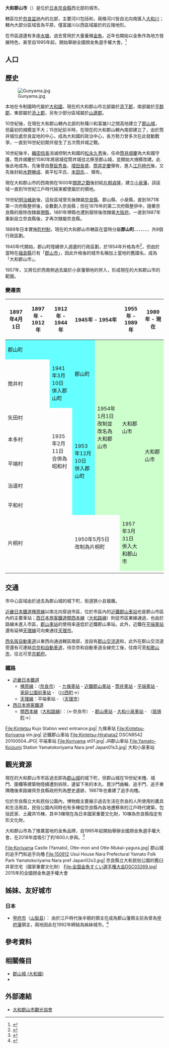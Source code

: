 {{日本都市
| 自治體名   = 大和郡山市
| 圖像       = [[File:Yanagisawa_bunko01s2048.jpg|240px]]
| 圖像說明   = [[郡山城_(大和國)|郡山城]]中的[[柳澤文庫|柳澤文庫]]
| 市章       = Emblem of Yamatokōriyama, Nara.svg
| 市旗       = Flag of Yamatokōriyama, Nara.svg
| 日文原名   = 大和郡山市
| 平假名     = やまとこおりやまし
| 羅馬字拼音 = Yamatokōriyama-shi
| 都道府縣   = 奈良縣
| 支廳       =
| 編號       = 29203-6
| 面積       = 42.68
| 邊界未定   =
| 人口       = 86,131<ref>{{Cite web| url=https://www.city.yamatokoriyama.nara.jp/ourcity/basic/jinkou/000585.html| title=大和郡山市の人口・世帯数(外国人含む)| publisher=大和郡山市政府| accessdate=2019-09-11| language=ja| archive-date=2020-08-10| archive-url=https://web.archive.org/web/20200810022340/https://www.city.yamatokoriyama.nara.jp/ourcity/basic/jinkou/000585.html| dead-url=no}}</ref>
| 統計時間   = 2019年8月31日
| 自治體     = [[奈良市|奈良市]]、[[天理市|天理市]]、[[生駒市|生駒市]]、[[安堵町|安堵町]]、[[斑鳩町|斑鳩町]]、[[平群町|平群町]]、[[川西町_(奈良縣)|川西町]]
| 花         = [[山櫻|山櫻]]、[[菊花|菊花]]
| 樹         = {{Tsl|ja|クロマツ|黑松 (植物)|黑松}}、[[垂柳|垂柳]]
| 鳥         =
| 其他象徵物 =
| 其他象徵   =
| 市長       = {{Tsl|ja|上田清}}
| 卸任日期   = 2021年7月6日
| 議員數     = 20
| 郵遞區號   = 639-1198
| 所在地     = 大和郡山市北郡山町248番地4號<br />[[File:Yamatokoriyama_City_Hall.jpg|250px]]
| 電話號碼   = 743-53-1151
| 外部連結   = {{url|https://www.city.yamatokoriyama.nara.jp/}}
| 地圖       = Yamatokoriyama in Nara Prefecture Ja.svg
| 註記       = 
}}

'''大和郡山市'''（{{jpn|j=大和郡山市|hg=やまとこおりやまし|rm=Yamatokōriyama shi|f=y}}）是位於[[日本|日本]][[奈良縣|奈良縣]]西北部的城市。

轄區位於[[奈良盆地|奈良盆地]]內的北部，主要河川包括{{Tsl|ja|佐保川}}和{{Tsl|ja|富雄川}}，兩條河川皆自北向南匯入[[大和川|大和川]]；轄內大部分區域皆為平原，僅富雄川以西區域屬於{{Tsl|ja|矢田丘陵}}的丘陵地形。

在市區週邊有多座[[水塘|水塘]]，過去曾用於大量養殖[[金魚|金魚]]，近年也開始以金魚作為地方發展特色，甚至自1995年起，開始舉辦全國撈金魚選手權大會。<ref>{{Cite news| url=https://www.voguehk.com/zh/article/japan-cancel-goldfish-scooping/| title=日本文化的轉變：以鮮花取代「撈金魚」，保護動物權益| date=2019-08-28| language=zh-hk| newspaper= VOUGE 香港| accessdate=2019-09-16}}</ref>

== 人口 ==
{{日本人口統計|location=Yamatokoriyama, Nara|code=29203|name=大和郡山市}}

== 歷史 ==

[[File:Gunyama.jpg|thumb]]

本地在令制國時代屬於[[大和國|大和國]]，現在的大和郡山市北部屬於[[添下郡|添下郡]]，南部屬於[[平群郡|平群郡]]，東部屬於[[添上郡|添上郡]]，另有少部分區域屬於[[山邊郡|山邊郡]]。

10世紀後，在現在大和郡山轄內北部的秋篠川和富雄川之間高地建立了[[郡山城_(大和國)|郡山城]]，但最初的規模並不大；15世紀前半時，{{tsl|ja|筒井氏}}在現在的大和郡山轄內南部建立了{{Tsl|ja|筒井城}}，由於筒井城位處奈良盆地的中心，成為大和國的政治中心，各方勢力曾多次在此發動戰爭，一直到16世紀初期共發生了五次筒井城之戰。

16世紀後半，[[織田信長|織田信長]]消滅控制大和國的[[松永久秀|松永久秀]]後，任命[[筒井順慶|筒井順慶]]為大和國守護，筒井順慶於1580年將居城從筒井城往北移至郡山城，並開始大規模改建。此後此地成為{{Tsl|ja|郡山藩}}，先後曾由[[豐臣秀長|豐臣秀長]]、[[增田長盛|增田長盛]]、[[筒井定慶|筒井定慶]]領有，進入[[江戶時代|江戶時代]]後，又先後封給[[水野勝成|水野勝成]]、奥平松平氏、[[本田氏|本田氏]]、{{Tsl|ja|藤井松平家|藤井松平氏}}、{{Tsl|ja|柳沢氏|柳澤氏}}領有。

現在大和郡山市的西南側在1600年[[關原之戰|關原之戰]]後封給[[片桐貞隆|片桐貞隆]]，建立[[小泉藩|小泉藩]]，該區域一直到19世紀江戶時代結束都使屬於{{Tsl|ja|片桐氏}}的領地。

19世紀[[明治維新|明治維新]]後，這些區域曾先後隸屬[[奈良縣|奈良縣]]、郡山縣、小泉縣，直到1871年第一次府縣整併後，全數劃入奈良縣；但在1876年的第二次府縣整併中，隨著奈良縣的廢除改隸屬[[堺縣|堺縣]]，1881年堺縣也遭到廢除後改隸屬[[大阪府|大阪府]]。一直到1887年重新設立奈良縣後，才再次隸屬奈良縣。

1889年日本實施[[町村制|町村制]]，現在的大和郡山市轄區在當時分屬'''郡山町'''、{{Tsl|ja|筒井村}}、{{Tsl|ja|片桐町|片桐町|片桐村}}、{{Tsl|ja|矢田村 (奈良県)|矢田村 (奈良縣)|矢田村}}、{{Tsl|ja|本多村}}、{{Tsl|ja|平端村}}、{{Tsl|ja|平和村_(奈良県)|平和村_(奈良縣)|平和村}}、{{Tsl|ja|治道村}}共8個行政區劃。

1940年代開始，郡山町陸續併入週邊的行政區劃，於1954年升格為市<ref>{{Cite web| url=https://www.city.yamatokoriyama.nara.jp/ourcity/history/ayumi/001287.html| title=大和郡山市のあゆみ 昭和28年～50年| publisher=大和郡山市政府| accessdate=2019-09-11| language=ja| archive-date=2020-07-27| archive-url=https://web.archive.org/web/20200727082440/https://www.city.yamatokoriyama.nara.jp/ourcity/history/ayumi/001287.html| dead-url=no}}</ref>，但由於當時在[[福島縣|福島縣]]已有「[[郡山市|郡山市]]」，因此升格後的城市名稱加上當地的舊國名，成為「大和郡山市」。

1957年，又將位於西南側過去屬於小泉藩領地的{{Tsl|ja|片桐町}}併入，形成現在的大和郡山市的範圍。

=== 變遷表 ===

{|class="wikitable" style="font-size:x-small;"
! 1897年4月1日
! 1897年 - 1912年
! 1912年 - 1944年 
! colspan=2 | 1945年 - 1954年 
! 1955年 - 1989年 
! 1989年 - 現在
! 現在
|-
| colspan=3 style="background-color:#66FFFF;" | 郡山町
| rowspan=2 style="background-color:#66FFFF;" | 郡山町
| rowspan=7 style="background-color:#CCFFCC;" | 1954年1月1日<br />改制並改名為大和郡山市
| rowspan=7 style="background-color:#CCFFCC;" | 大和郡山市
| rowspan=8 colspan=2 style="background-color:#CCFFCC;" | 大和郡山市
|-
| colspan=2 | 筒井村
| style="background-color:#66FFFF;" | 1941年3月10日<br />併入郡山町
|-
| colspan=3 | 矢田村
| rowspan=5 style="background-color:#66FFFF;" | 1953年12月10日<br />併入郡山町
|-
| colspan=2 | 本多村
| rowspan=2 | 1935年2月11日<br />合併為昭和村
|-
| colspan=2 | 平端村
|-
| colspan=3 | 治道村
|-
| colspan=3 | 平和村
|-
| colspan=3 | 片桐村
| colspan=2 | 1950年5月5日<br />改制為片桐町
| style="background-color:#CCFFCC;" | 1957年3月31日<br />併入大和郡山市
|-
|}

== 交通 ==

市中心區域由於過去為郡山城的城下町，街道狹小且複雜。

[[近畿日本鐵道|近畿日本鐵道]][[橿原線|橿原線]]以南北向穿過市區，位於市區內的[[近鐵郡山車站|近鐵郡山車站]]也是郡山市區內的主要車站；[[西日本旅客鐵道|西日本旅客鐵道]][[關西本線|關西本線]]（[[大和路線|大和路線]]）則從市區東緣通過，也由於路線未進入市區，[[郡山車站_(奈良縣)|郡山車站]]的使用率遠低於近鐵郡山車站。此外，近鐵在[[平端車站|平端車站]]還有延伸[[天理線|天理線]]可向東通往[[天理市|天理市]]。

[[西名阪自動車道|西名阪自動車道]]以東西向通過轄區南部，並設有[[郡山交流道_(奈良縣)|郡山交流道]]和{{Tsl|ja|大和まほろばスマートインターチェンジ|大和真秀場智慧型交流道}}，此外在郡山交流道旁還有{{Tsl|ja|郡山下ツ道ジャンクション|郡山下道系統交流道}}可連結[[京奈和自動車道|京奈和自動車道]]，待京奈和自動車道全線完工後，往南可至[[和歌山市|和歌山市]]，往北可至[[京都府|京都府]]。

=== 鐵路 ===

* [[近畿日本鐵道|近畿日本鐵道]]
** [[橿原線|橿原線]]：（[[奈良市|奈良市]]） - [[九條車站_(奈良縣)|九條車站]] - [[近鐵郡山車站|近鐵郡山車站]] - [[筒井車站_(奈良縣)|筒井車站]] - [[平端車站|平端車站]] - [[家庭公園前車站|家庭公園前車站]] - （[[川西町_(奈良縣)|川西町]]→）
** [[天理線|天理線]]：平端車站 - （[[天理市|天理市]]）
* [[西日本旅客鐵道|西日本旅客鐵道]]
** [[關西本線|關西本線]]（[[大和路線|大和路線]]）：（←奈良市） - [[郡山車站_(奈良縣)|郡山車站]] - [[大和小泉車站|大和小泉車站]] - （[[斑鳩町|斑鳩町]]→）

<gallery widths=200px heights=200px>
File:Kintetsu Kujo Station west entrance.jpg| 九條車站
File:Kintetsu-Koriyama stn.jpg| 近鐵郡山車站
File:Kintetsu-Hirahata2 DSCN9542 20100504.JPG| 平端車站
File:Koriyama st01.jpg| JR郡山車站
File:Yamato-Koizumi Station Yamatokoriyama Nara pref Japan01s3.jpg| 大和小泉車站
</gallery>

== 觀光資源 ==

現在的大和郡山市市區過去即為[[郡山城_(大和國)|郡山城]]的城下町，但郡山城在19世紀末櫓、城門、圍欄等建築物陸續遭到拆除，遺留下來的本丸、毘沙門曲輪、追手門、追手東隅櫓後來路線貝奈良縣政府列為歷史遺跡，1987年也重建了追手向櫓。

{{Tsl|ja|奈良県立民俗博物館|奈良縣立民俗博物館}}位於奈良縣立大和民俗公園內，博物館主要展示過去生活在奈良的人所使用的農具和生活用具，民俗公園內同時也有多棟從奈良縣內各地遷移來的江戶時代建築，包括民家、土藏共15棟，其中3棟現在為日本國家重要文化財，10棟為奈良縣指定有形文化財。

大和郡山市為了推廣當地的金魚品牌，自1995年起開始舉辦全國撈金魚選手權大會，在2018年度吸引了約1600人參與。<ref>{{Cite news| url=https://www.ettoday.net/news/20180820/1239206.htm| title=1600人體育館內拚「撈金魚」　她3分鐘狂撈65隻拿下大會冠軍！| work=ETtoday新聞雲| date=2018-08-20| language=zh-tw| accessdate=2019-09-16| archive-date=2020-07-09| archive-url=https://web.archive.org/web/20200709184839/https://www.ettoday.net/news/20180820/1239206.htm| dead-url=no}}</ref>

<gallery widths=250px heights=200px>
File:Koriyama Castle (Yamato), Otte-mon and Otte-Mukai-yagura.jpg| 郡山城的追手門和追手向櫓
File:150912 Usui House Nara Prefectural Yamato Folk Park Yamatokoriyama Nara pref Japan02s3.jpg| 奈良縣立大和民俗公園的舊臼井家住宅（國家重要文化財）
File:全国金魚すくい選手権大会DSC03269.jpg| 2015年的全國撈金魚選手權大會
</gallery>

== 姊妹、友好城市 ==

=== 日本 ===

* [[甲府市|甲府市]]（[[山梨县|山梨县]]）： 由於江戶時代後半期{{Tsl|ja|郡山藩}}的領主{{Tsl|ja|柳沢氏|柳澤氏}}在成為郡山藩領主前為曾為[[甲府藩|甲府藩]]領主，兩地因此在1992年締結為姊妹城市。<ref>{{Cite web| url=https://www.city.yamatokoriyama.nara.jp/ourcity/basic/sistercity/000406.html| title=姉妹都市・山梨県甲府市| publisher=大和郡山市政府| accessdate=2019-09-11| language=ja| archive-date=2020-10-24| archive-url=https://web.archive.org/web/20201024234740/https://www.city.yamatokoriyama.nara.jp/ourcity/basic/sistercity/000406.html| dead-url=no}}</ref>

== 參考資料 ==
{{Reflist|2}}

== 相關條目 ==
{{Commons+cat|Yamatokoriyama, Nara}}

* [[郡山城_(大和國)|郡山城 (大和國)]]
* {{Tsl|ja|郡山藩}}

== 外部連結 ==

* {{Ja}} [https://www.yk-kankou.jp/ 大和郡山市觀光協會] {{Wayback|url=https://www.yk-kankou.jp/ |date=20210203131850 }}

{{奈良縣}}
{{Authority control}}